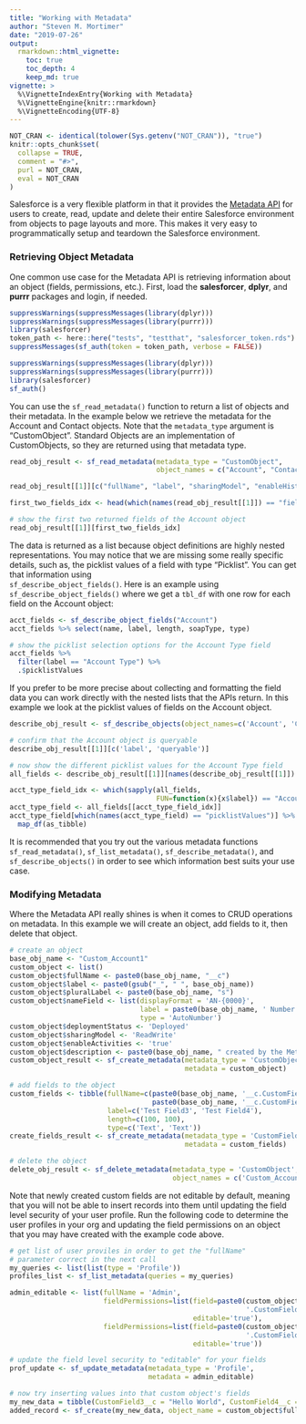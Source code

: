 ```yaml
---
title: "Working with Metadata"
author: "Steven M. Mortimer"
date: "2019-07-26"
output:
  rmarkdown::html_vignette:
    toc: true
    toc_depth: 4
    keep_md: true
vignette: >
  %\VignetteIndexEntry{Working with Metadata}
  %\VignetteEngine{knitr::rmarkdown}
  %\VignetteEncoding{UTF-8}
---
```


```r
NOT_CRAN <- identical(tolower(Sys.getenv("NOT_CRAN")), "true")
knitr::opts_chunk$set(
  collapse = TRUE,
  comment = "#>",
  purl = NOT_CRAN,
  eval = NOT_CRAN
)
```

Salesforce is a very flexible platform in that it provides the 
[Metadata API](https://developer.salesforce.com/docs/atlas.en-us.api_meta.meta/api_meta/meta_intro.htm) 
for users to create, read, update and delete their entire Salesforce environment from 
objects to page layouts and more. This makes it very easy to programmatically setup 
and teardown the Salesforce environment.

### Retrieving Object Metadata

One common use case for the Metadata API is retrieving information about an object 
(fields, permissions, etc.). First, load the **salesforcer**, **dplyr**, and **purrr** 
packages and login, if needed.

```r
suppressWarnings(suppressMessages(library(dplyr)))
suppressWarnings(suppressMessages(library(purrr)))
library(salesforcer)
token_path <- here::here("tests", "testthat", "salesforcer_token.rds")
suppressMessages(sf_auth(token = token_path, verbose = FALSE))
```

```r
suppressWarnings(suppressMessages(library(dplyr)))
suppressWarnings(suppressMessages(library(purrr)))
library(salesforcer)
sf_auth()
```

You can use the `sf_read_metadata()` function to return a list of objects and 
their metadata. In the example below we retrieve the metadata for the Account and 
Contact objects. Note that the `metadata_type` argument is "CustomObject". Standard 
Objects are an implementation of CustomObjects, so they are returned using that 
metadata type.

```r
read_obj_result <- sf_read_metadata(metadata_type = "CustomObject",
                                    object_names = c("Account", "Contact"))

read_obj_result[[1]][c("fullName", "label", "sharingModel", "enableHistory")]

first_two_fields_idx <- head(which(names(read_obj_result[[1]]) == "fields"), 2)

# show the first two returned fields of the Account object
read_obj_result[[1]][first_two_fields_idx]
```

The data is returned as a list because object definitions are highly nested representations. 
You may notice that we are missing some really specific details, such as, the picklist 
values of a field with type "Picklist". You can get that information using  
`sf_describe_object_fields()`. Here is an example using `sf_describe_object_fields()` 
where we get a `tbl_df` with one row for each field on the Account object: 

```r
acct_fields <- sf_describe_object_fields("Account")
acct_fields %>% select(name, label, length, soapType, type)

# show the picklist selection options for the Account Type field
acct_fields %>% 
  filter(label == "Account Type") %>% 
  .$picklistValues
```

If you prefer to be more precise about collecting and formatting the field data you 
can work directly with the nested lists that the APIs return. In this example we 
look at the picklist values of fields on the Account object.

```r
describe_obj_result <- sf_describe_objects(object_names=c('Account', 'Contact'))

# confirm that the Account object is queryable
describe_obj_result[[1]][c('label', 'queryable')]

# now show the different picklist values for the Account Type field
all_fields <- describe_obj_result[[1]][names(describe_obj_result[[1]]) == "fields"]

acct_type_field_idx <- which(sapply(all_fields, 
                                    FUN=function(x){x$label}) == "Account Type")
acct_type_field <- all_fields[[acct_type_field_idx]]
acct_type_field[which(names(acct_type_field) == "picklistValues")] %>% 
  map_df(as_tibble)
```

It is recommended that you try out the various metadata functions `sf_read_metadata()`, 
`sf_list_metadata()`, `sf_describe_metadata()`, and `sf_describe_objects()` in order 
to see which information best suits your use case.

### Modifying Metadata

Where the Metadata API really shines is when it comes to CRUD operations on metadata. 
In this example we will create an object, add fields to it, then delete that object.

```r
# create an object
base_obj_name <- "Custom_Account1"
custom_object <- list()
custom_object$fullName <- paste0(base_obj_name, "__c")
custom_object$label <- paste0(gsub("_", " ", base_obj_name))
custom_object$pluralLabel <- paste0(base_obj_name, "s")
custom_object$nameField <- list(displayFormat = 'AN-{0000}', 
                                label = paste0(base_obj_name, ' Number'), 
                                type = 'AutoNumber')
custom_object$deploymentStatus <- 'Deployed'
custom_object$sharingModel <- 'ReadWrite'
custom_object$enableActivities <- 'true'
custom_object$description <- paste0(base_obj_name, " created by the Metadata API")
custom_object_result <- sf_create_metadata(metadata_type = 'CustomObject',
                                           metadata = custom_object)

# add fields to the object
custom_fields <- tibble(fullName=c(paste0(base_obj_name, '__c.CustomField3__c'), 
                                   paste0(base_obj_name, '__c.CustomField4__c')), 
                        label=c('Test Field3', 'Test Field4'), 
                        length=c(100, 100), 
                        type=c('Text', 'Text'))
create_fields_result <- sf_create_metadata(metadata_type = 'CustomField', 
                                           metadata = custom_fields)

# delete the object
delete_obj_result <- sf_delete_metadata(metadata_type = 'CustomObject', 
                                        object_names = c('Custom_Account1__c'))
```

Note that newly created custom fields are not editable by default, meaning that you 
will not be able to insert records into them until updating the field level security 
of your user profile. Run the following code to determine the user profiles in your 
org and updating the field permissions on an object that you may have created with the 
example code above.

```r
# get list of user proviles in order to get the "fullName" 
# parameter correct in the next call
my_queries <- list(list(type = 'Profile'))
profiles_list <- sf_list_metadata(queries = my_queries)

admin_editable <- list(fullName = 'Admin', 
                       fieldPermissions=list(field=paste0(custom_object$fullName, 
                                                          '.CustomField3__c'),
                                             editable='true'), 
                       fieldPermissions=list(field=paste0(custom_object$fullName, 
                                                          '.CustomField4__c'),
                                             editable='true'))

# update the field level security to "editable" for your fields
prof_update <- sf_update_metadata(metadata_type = 'Profile', 
                                  metadata = admin_editable)

# now try inserting values into that custom object's fields
my_new_data = tibble(CustomField3__c = "Hello World", CustomField4__c = "Hello World")
added_record <- sf_create(my_new_data, object_name = custom_object$fullName)
```
